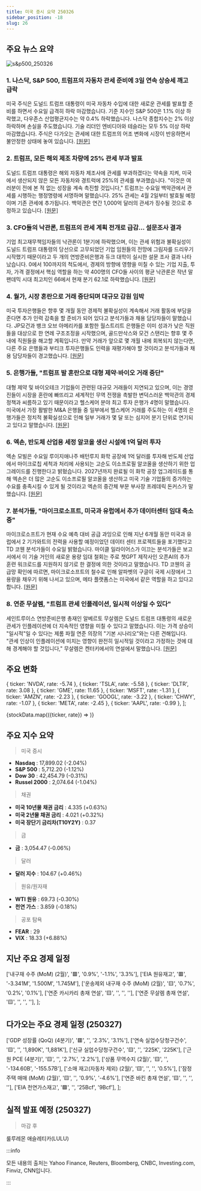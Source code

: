 ```yaml
---
title: 미국 증시 요약 250326
sidebar_position: -18
slug: 26
---
```


## 주요 뉴스 요약

![s&p500_250326](/map/250326.png)

### 1. **나스닥, S&P 500, 트럼프의 자동차 관세 준비에 3일 연속 상승세 깨고 급락**

미국 주식은 도널드 트럼프 대통령이 미국 자동차 수입에 대한 새로운 관세를 발표할 준비를 하면서 수요일 급격히 하락 마감했습니다. 기준 지수인 S&P 500은 1.1% 이상 하락했고, 다우존스 산업평균지수는 약 0.4% 하락했습니다. 나스닥 종합지수는 2% 이상 하락하며 손실을 주도했습니다. 기술 리더인 엔비디아와 테슬라는 모두 5% 이상 하락 마감했습니다. 주식은 다가오는 관세에 대한 트럼프의 어조 변화에 시장이 반응하면서 불안정한 상태에 놓여 있습니다. [[원문]](https://finance.yahoo.com/news/live/stock-market-today-nasdaq-sp-500-dive-snap-3-day-win-streak-as-trump-preps-auto-tariffs-230931797.html)

### 2. **트럼프, 모든 해외 제조 차량에 25% 관세 부과 발표**

도널드 트럼프 대통령은 해외 자동차 제조사에 관세를 부과하겠다는 약속을 지켜, 미국에서 생산되지 않은 모든 자동차와 경트럭에 25%의 관세를 부과했습니다. "이것은 여러분이 전에 본 적 없는 성장을 계속 촉진할 것입니다," 트럼프는 수요일 백악관에서 관세를 시행하는 행정명령에 서명하며 말했습니다. 25% 관세는 4월 2일부터 발효될 예정이며 기존 관세에 추가됩니다. 백악관은 연간 1,000억 달러의 관세가 징수될 것으로 추정하고 있습니다. [[원문]](https://finance.yahoo.com/news/trump-announces-25-tariffs-on-all-foreign-made-vehicles-213256123.html)

### 3. **CFO들의 낙관론, 트럼프의 관세 계획 전개로 급감... 설문조사 결과**

기업 최고재무책임자들의 낙관론이 1분기에 하락했으며, 이는 관세 위험과 불확실성이 도널드 트럼프 대통령의 당선으로 고무되었던 기업 임원들의 전망에 그림자를 드리우기 시작했기 때문이라고 두 개의 연방준비은행과 듀크 대학이 실시한 설문 조사 결과 나타났습니다. 0에서 100까지의 척도에서, 경제의 방향에 영향을 미칠 수 있는 기업 지출, 투자, 가격 결정에서 핵심 역할을 하는 약 400명의 CFO들 사이의 평균 낙관론은 작년 말 팬데믹 시대 최고치인 66에서 현재 분기 62.1로 하락했습니다. [[원문]](https://www.reuters.com/markets/us/cfo-optimism-dropped-trump-tariff-plans-unfolded-survey-says-2025-03-26/)

### 4. **월가, 시장 혼란으로 거래 중단되며 대규모 감원 임박**

미국 투자은행들은 향후 몇 개월 동안 경제적 불확실성이 계속해서 거래 활동에 부담을 준다면 추가 인력 감축을 할 준비가 되어 있다고 분석가들과 채용 담당자들이 말했습니다. JP모건과 뱅크 오브 아메리카를 포함한 월스트리트 은행들은 이미 성과가 낮은 직원들을 대상으로 한 연례 구조조정을 시작했으며, 골드만삭스와 모건 스탠리는 향후 몇 주 내에 직원들을 해고할 계획입니다. 만약 거래가 앞으로 몇 개월 내에 회복되지 않는다면, 다른 주요 은행들과 부티크 투자은행들도 인력을 재평가해야 할 것이라고 분석가들과 채용 담당자들이 경고했습니다. [[원문]](https://www.reuters.com/markets/us/wall-street-job-cuts-loom-market-turmoil-stalls-deals-2025-03-26/)

### 5. **은행가들, "트럼프 발 혼란으로 대형 제약·바이오 거래 중단"**

대형 제약 및 바이오테크 기업들이 관련된 대규모 거래들이 지연되고 있으며, 이는 경영진들이 시장을 혼란에 빠뜨리고 세계적인 무역 전쟁을 촉발한 변덕스러운 백악관의 경제 정책과 씨름하고 있기 때문이라고 헬스케어 분야 최고 투자 은행가 4명이 말했습니다. 미국에서 가장 활발한 M&A 은행들 중 일부에서 헬스케어 거래를 주도하는 이 4명의 은행가들은 정치적 불확실성으로 인해 일부 거래가 몇 달 또는 심지어 분기 단위로 연기되고 있다고 말했습니다. [[원문]](https://www.reuters.com/business/healthcare-pharmaceuticals/trump-turbulence-stalls-large-pharma-biotech-deals-bankers-say-2025-03-26/)

### 6. **엑손, 반도체 산업용 세정 알코올 생산 시설에 1억 달러 투자**

엑손 모빌은 수요일 루이지애나주 배턴루지 화학 공장에 1억 달러를 투자해 반도체 산업에서 마이크로칩 세척과 처리에 사용되는 고순도 이소프로필 알코올을 생산하기 위한 업그레이드를 진행한다고 밝혔습니다. 2027년까지 완료될 이 화학 공장 업그레이드를 통해 엑손은 더 많은 고순도 이소프로필 알코올을 생산하고 미국 기술 기업들의 증가하는 수요를 충족시킬 수 있게 될 것이라고 엑손의 중간체 부문 부사장 프레데릭 돈커스가 말했습니다. [[원문]](https://finance.yahoo.com/news/exxon-investing-100-million-facility-140905060.html)

### 7. **분석가들, "마이크로소프트, 미국과 유럽에서 추가 데이터센터 임대 축소 중"**

마이크로소프트가 현재 수요 예측 대비 공급 과잉으로 인해 지난 6개월 동안 미국과 유럽에서 2 기가와트의 전력을 사용할 예정이었던 데이터 센터 프로젝트들을 포기했다고 TD 코웬 분석가들이 수요일 밝혔습니다. 마이클 일라이어스가 이끄는 분석가들은 보고서에서 이 기술 거인의 새로운 용량 임대 철회는 주로 챗GPT 제작사인 오픈AI의 추가 훈련 워크로드를 지원하지 않기로 한 결정에 의한 것이라고 말했습니다. TD 코웬의 공급망 확인에 따르면, 마이크로소프트의 철수로 인해 알파벳의 구글이 국제 시장에서 그 용량을 채우기 위해 나서고 있으며, 메타 플랫폼스는 미국에서 같은 역할을 하고 있다고 합니다. [[원문]](https://www.reuters.com/technology/microsoft-pulls-back-more-data-center-leases-us-europe-analysts-say-2025-03-26/)

### 8. **연준 무살렘, "트럼프 관세 인플레이션, 일시적 이상일 수 있다"**

세인트루이스 연방준비은행 총재인 알베르토 무살렘은 도널드 트럼프 대통령의 새로운 관세가 인플레이션에 더 지속적인 영향을 미칠 수 있다고 말했습니다. 이는 가격 상승이 "일시적"일 수 있다는 제롬 파월 연준 의장의 "기본 시나리오"와는 다른 견해입니다. "관세 인상이 인플레이션에 미치는 영향이 완전히 일시적일 것이라고 가정하는 것에 대해 경계해야 할 것입니다," 무살렘은 켄터키에서의 연설에서 말했습니다. [[원문]](https://finance.yahoo.com/news/feds-musalem-trump-tariff-inflation-may-be-more-than-temporary-184722465.html)

## 주요 변화

  { ticker: 'NVDA', rate: -5.74 },
  { ticker: 'TSLA', rate: -5.58 },
  { ticker: 'DLTR', rate: 3.08 },
  { ticker: 'GME', rate: 11.65 },
  { ticker: 'MSFT', rate: -1.31 },
  { ticker: 'AMZN', rate: -2.23 },
  { ticker: 'GOOGL', rate: -3.22 },
  { ticker: 'CHWY', rate: -1.07 },
  { ticker: 'META', rate: -2.45 },
  { ticker: 'AAPL', rate: -0.99 },
];

{stockData.map(({ticker, rate}) => <StockCardMini key={ticker} ticker={ticker} rate={rate}></StockCardMini>)}

## 주요 지수 요약

> 미국 증시

- **Nasdaq** : 17,899.02 (-2.04%)
- **S&P 500** : 5,712.20 (-1.12%)
- **Dow 30** : 42,454.79 (-0.31%)
- **Russel 2000** : 2,074.64 (-1.04%)

> 채권

- **미국 10년물 채권 금리** : 4.335 (+0.63%)
- **미국 2년물 채권 금리** : 4.021 (+0.32%)
- **미국 장단기 금리차(T10Y2Y)** : 0.37

> 금

- **금** : 3,054.47 (-0.06%)

> 달러

- **달러 지수** : 104.67 (+0.46%)

> 원유/원자재

- **WTI 원유** : 69.73 (-0.30%)
- **천연 가스** : 3.859 (-0.18%)

> 공포 탐욕

- **FEAR** : 29
- **VIX** : 18.33 (+6.88%)

## 지난 주요 경제 일정

  ['내구재 수주 (MoM) (2월)', '🟥', '0.9%', '-1.1%', '3.3%'],
  ['EIA 원유재고', '🟥', '-3.341M', '1.500M', '1.745M'],
  ['운송제외 내구재 수주 (MoM) (2월)', '🟨', '0.7%', '0.2%', '0.1%'],
  ['연준 카시카리 총재 연설', '🟨', '', '', ''],
  ['연준 무살렘 총재 연설', '🟨', '', '', ''],
];

<EconomicCalendar data={eventsData} />

## 다가오는 주요 경제 일정 (250327)

  ['GDP 성장률 (QoQ) (4분기)', '🟥', '', '2.3%', '3.1%'],
  ['연속 실업수당청구건수', '🟨', '', '1,890K', '1,881K'],
  ['신규 실업수당청구건수', '🟨', '', '225K', '225K'],
  ['근원 PCE (4분기)', '🟨', '', '2.7%', '2.2%'],
  ['상품 무역수지 (2월)', '🟨', '', '-134.60B', '-155.57B'],
  ['소매 재고(자동차 제외) (2월)', '🟨', '', '', '0.5%'],
  ['잠정 주택 매매 (MoM) (2월)', '🟨', '', '0.9%', '-4.6%'],
  ['연준 바킨 총재 연설', '🟨', '', '', ''],
  ['EIA 천연가스재고', '🟩', '', '25Bcf', '9Bcf'],
];

<EconomicCalendar data={nextEventsData} />

## 실적 발표 예정 (250327)

> 마감 후

룰루레몬 애슬레티카(LULU)

:::info

모든 내용의 출처는 Yahoo Finance, Reuters, Bloomberg, CNBC, Investing.com, Finviz, CNN입니다.

:::
